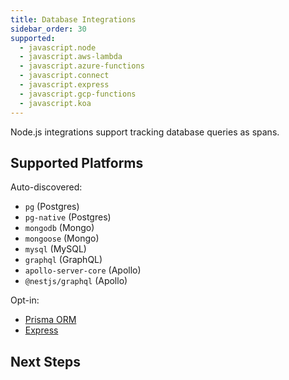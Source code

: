 ```yaml
---
title: Database Integrations
sidebar_order: 30
supported:
  - javascript.node
  - javascript.aws-lambda
  - javascript.azure-functions
  - javascript.connect
  - javascript.express
  - javascript.gcp-functions
  - javascript.koa
---
```


Node.js integrations support tracking database queries as spans.

## Supported Platforms

Auto-discovered:

- `pg` (Postgres)
- `pg-native` (Postgres)
- `mongodb` (Mongo)
- `mongoose` (Mongo)
- `mysql` (MySQL)
- `graphql` (GraphQL)
- `apollo-server-core` (Apollo)
- `@nestjs/graphql` (Apollo)

Opt-in:

- [Prisma ORM](https://www.prisma.io/)
- [Express](https://expressjs.com/)

## Next Steps

<PageGrid />
